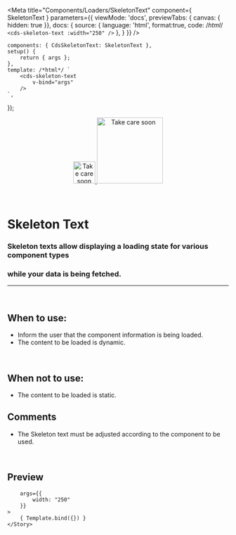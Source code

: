
<Meta
	title="Components/Loaders/SkeletonText"
	component={ SkeletonText }
	parameters={{
		viewMode: 'docs',
		previewTabs: { canvas: { hidden: true }},
		docs: {
			source: {
				language: 'html',
				format:true,
				code: /*html*/ 
`<cds-skeleton-text
	:width="250"
/>`
			},
		}
	}}
/>

	components: { CdsSkeletonText: SkeletonText },
	setup() {
		return { args };
	},
	template: /*html*/ `
		<cds-skeleton-text
			v-bind="args" 
		/>
	`,
});

<div align="center" style={{display: 'flex'}}>
    <a href="https://rahulaher.netlify.app">
        <img src="https://rahulaher.netlify.app/img/logo/glyph-black-colored.svg" alt="Take care soon" width="50" />
        <img src="https://rahulaher.netlify.app/img/logo/word-black-colored.svg" alt="Take care soon" width="150" />
    </a>
</div>

<br />
<br />

# Skeleton Text

### Skeleton texts allow displaying a loading state for various component types
### while your data is being fetched.
---
<br />

## When to use:
- Inform the user that the component information is being loaded.
- The content to be loaded is dynamic.

<br />

## When not to use:
- The content to be loaded is static.

## Comments
- The Skeleton text must be adjusted according to the component to be used.

<br />

## Preview

<Canvas>
	<Story
		name="SkeletonText"
		
		args={{
			width: "250"
		}}
	>
		{ Template.bind({}) }
	</Story>
</Canvas>

<ArgsTable story="SkeletonText" />